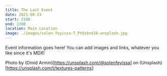 ```yaml
---
title: The Last Event
date: 2021-08-23
start: 2100
end: 2200
location: Main Location
image: ./images/solen-feyissa-T_Pt6zbndJA-unsplash.jpg
---
```


Event information goes here!
You can add images and links, whatever you like since it's MDX!

Photo by (Omid Armin)[https://unsplash.com/@solenfeyissa] on (Unsplash)[https://unsplash.com/t/textures-patterns]
